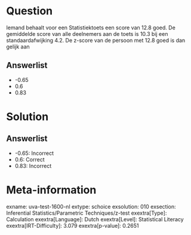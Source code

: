 Question
========

Iemand behaalt voor een Statistiektoets een score van 12.8 goed. De
gemiddelde score van alle deelnemers aan de toets is 10.3 bij een
standaardafwijking 4.2. De z-score van de persoon met 12.8 goed is dan
gelijk aan

Answerlist
----------

* -0.65
* 0.6
* 0.83

Solution
========

Answerlist
----------

* -0.65: Incorrect
* 0.6: Correct
* 0.83: Incorrect

Meta-information
================
exname: uva-test-1600-nl
extype: schoice
exsolution: 010
exsection: Inferential Statistics/Parametric Techniques/z-test
exextra[Type]: Calculation
exextra[Language]: Dutch
exextra[Level]: Statistical Literacy
exextra[IRT-Difficulty]: 3.079
exextra[p-value]: 0.2651
